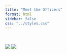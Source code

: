 ```yaml
---
title: "Meet the Officers"
format: html
sidebar: false
css: "../styles.css"
---
```


<br>

![](../Images/Profiles/Kris2023.png)
![](../Images/Profiles/Colton2023.png)

<!-- ::::{columns} -->

<!-- :::{.column width="50%"} -->
<!-- ![](../Images/Profiles/Kris2023.png) -->
<!-- ::: -->

<!-- :::{.column width="50%"} -->
<!-- ![](../Images/Profiles/Colton2023.png) -->
<!-- ::: -->

<!-- :::: -->

<!-- <div class="row"> -->
<!--   <div class="column"> -->
<!--     <img src="../Images/Profiles/Kris2023.png" style="width:100%"> -->
<!--   </div> -->
<!-- </div> -->





